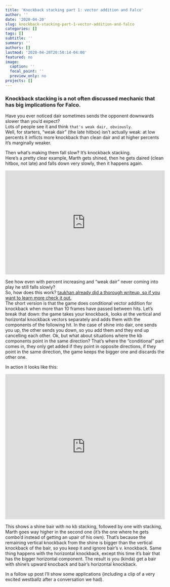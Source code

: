 ```yaml
---
title: 'Knockback stacking part 1: vector addition and Falco'
author: ''
date: '2020-04-20'
slug: knockback-stacking-part-1-vector-addition-and-falco
categories: []
tags: []
subtitle: ''
summary: ''
authors: []
lastmod: '2020-04-20T20:50:14-04:00'
featured: no
image:
  caption: ''
  focal_point: ''
  preview_only: no
projects: []
---
```


### Knockback stacking is a not often discussed mechanic that has big implications for Falco.

Have you ever noticed dair sometimes sends the opponent downwards slower than you'd expect?  
Lots of people see it and think `that's weak dair, obviously`.  
Well, for starters, "weak dair" (the late hitbox) isn't actually weak: at low percents it inflicts more knockback than clean dair and at higher percents it's marginally weaker.

Then what's making them fall slow? It's knockback stacking.  
Here's a pretty clear example, Marth gets shined, then he gets daired (clean hitbox, not late) and falls down very slowly, then it happens again.

<div style='position:relative; padding-bottom:calc(56.25% + 44px)'><iframe src='https://gfycat.com/ifr/EvilSarcasticAegeancat?autoplay=0' frameborder='0' scrolling='no' width='100%' height='100%' style='position:absolute;top:0;left:0;' allowfullscreen></iframe></div><p> 

See how even with percent increasing and "weak dair" never coming into play he still falls slowly?  
So, how does this work? [taukhan already did a thorough writeup, so if you want to learn more check it out.](https://smashboards.com/threads/falco-discussion-thread.256826/page-602#post-21816201)  
The short version is that the game does conditional vector addition for knockback when more than 10 frames have passed between hits.
Let's break that down: the game takes your knockback, looks at the vertical and horizontal knockback vectors separately and adds them with the components of the following hit. In the case of shine into dair, one sends you up, the other sends you down, so you add them and they end up cancelling each other.
Ok, but what about situations where the kb components point in the same direction? That's where the "conditional" part comes in, they only get added if they point in opposite directions, if they point in the same direction, the game keeps the bigger one and discards the other one. 


In action it looks like this:

<div style='position:relative; padding-bottom:calc(82.19% + 44px)'><iframe src='https://gfycat.com/ifr/PeacefulImportantHarborseal?autoplay=0' frameborder='0' scrolling='no' width='100%' height='100%' style='position:absolute;top:0;left:0;' allowfullscreen></iframe></div><p> 

This shows a shine bair with no kb stacking, followed by one with stacking, Marth goes way higher in the second one (it's the one where he gets combo'd instead of getting an upair of his own). That's because the remaining vertical knockback from the shine is bigger than the vertical knockback of the bair, so you keep it and ignore bair's v. knockback. Same thing happens with the horizontal knockback, except this time it's bair that has the bigger horizontal component. The result is you (kinda) get a bair with shine's upward knocback and bair's horizontal knockback.

In a follow up post I'll show some applications (including a clip of a very excited westballz after a conversation we had).

